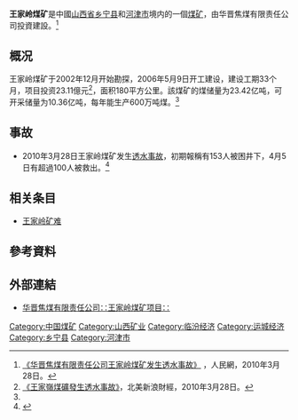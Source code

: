'''王家岭煤矿'''是中國[[山西省|山西省]][[乡宁县|乡宁县]]和[[河津市|河津市]]境内的一個[[煤矿|煤矿]]，由华晋焦煤有限责任公司投資建設。<ref name=p20100328>[http://society.people.com.cn/GB/41158/11240674.html 《华晋焦煤有限责任公司王家岭煤矿发生透水事故》] {{Wayback|url=http://society.people.com.cn/GB/41158/11240674.html |date=20160304054906 }}，人民網，2010年3月28日。</ref>

== 概况 ==
王家岭煤矿于2002年12月开始勘探，2006年5月9日开工建设，建设工期33个月，项目投资23.11億元<ref>[http://financenews.sina.com/sinacn/000-000-107-112/402/2010-03-28/19121336863.html 《王家嶺煤礦發生透水事故》]{{dead link|date=2018年3月 |bot=InternetArchiveBot |fix-attempted=yes }}，北美新浪財經，2010年3月28日。</ref>，面积180平方公里。該煤矿的煤储量为23.42亿吨，可开采储量为10.36亿吨，每年能生产600万吨煤。<ref name=p20100328/>

== 事故 ==
*2010年3月28日王家岭煤矿发生[[王家岭矿难|透水事故]]，初期報稱有153人被困井下，4月5日有超過100人被救出。<ref>{{Cite web |url=http://hk.apple.nextmedia.com/template/apple/art_main.php?iss_id=20100406&sec_id=15335&subsec_id=15336&art_id=13899500 |title=困井下八日八夜　清明節重見天日 115礦工展生命奇蹟（蘋果日報） |accessdate=2010-04-06 |archive-date=2010-04-09 |archive-url=https://web.archive.org/web/20100409093409/http://hk.apple.nextmedia.com/template/apple/art_main.php?iss_id=20100406&sec_id=15335&subsec_id=15336&art_id=13899500 |dead-url=no }}</ref>

== 相关条目 ==
*[[王家岭矿难|王家岭矿难]]

== 參考資料 ==
{{reflist}}

== 外部連結 ==
*[http://www.sx.xinhuanet.com/qyzx/hjjm/wjl.htm 华晋焦煤有限责任公司∷王家岭煤矿项目∷] {{Wayback|url=http://www.sx.xinhuanet.com/qyzx/hjjm/wjl.htm |date=20100404083656 }}

[[Category:中国煤矿|Category:中国煤矿]]
[[Category:山西矿业|Category:山西矿业]]
[[Category:临汾经济|Category:临汾经济]]
[[Category:运城经济|Category:运城经济]]
[[Category:乡宁县|Category:乡宁县]]
[[Category:河津市|Category:河津市]]